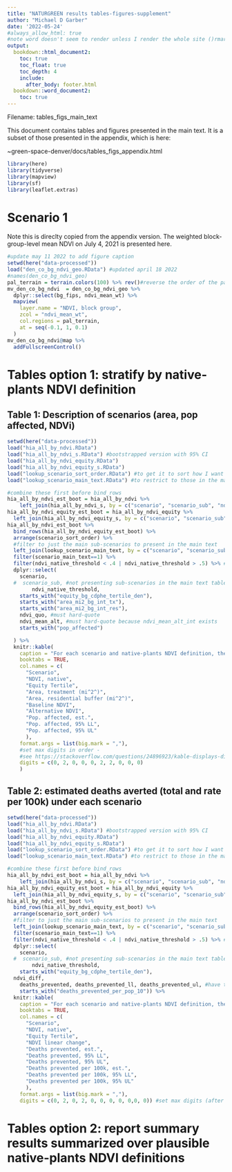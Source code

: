 ```yaml
---
title: "NATURGREEN results tables-figures-supplement"
author: "Michael D Garber"
date: '2022-05-24'
#always_allow_html: true
#note word doesn't seem to render unless I render the whole site ()rmarkdown::render_site(encoding = 'UTF-8')
output:
  bookdown::html_document2:
    toc: true
    toc_float: true
    toc_depth: 4
    include: 
      after_body: footer.html
  bookdown::word_document2:
    toc: true 
---
```


Filename: tables_figs_main_text

This document contains tables and figures presented in the main text. It is a subset of those presented in the appendix, which is here:

~green-space-denver/docs/tables_figs_appendix.html

```r
library(here)
library(tidyverse)
library(mapview)
library(sf)
library(leaflet.extras)
```

# Scenario 1
Note this is direclty copied from the appendix version.
The weighted block-group-level mean NDVI on July 4, 2021 is presented here.

```r
#update may 11 2022 to add figure caption
setwd(here("data-processed"))
load("den_co_bg_ndvi_geo.RData") #updated april 18 2022
#names(den_co_bg_ndvi_geo)
pal_terrain = terrain.colors(100) %>% rev()#reverse the order of the palette
mv_den_co_bg_ndvi  = den_co_bg_ndvi_geo %>% 
  dplyr::select(bg_fips, ndvi_mean_wt) %>% 
  mapview(
    layer.name = "NDVI, block group",
    zcol = "ndvi_mean_wt",
    col.regions = pal_terrain, 
    at = seq(-0.1, 1, 0.1)
  )
mv_den_co_bg_ndvi@map %>% 
  addFullscreenControl()
```

# Tables option 1: stratify by native-plants NDVI definition
## Table 1: Description of scenarios (area, pop affected, NDVi)
```r
setwd(here("data-processed"))
load("hia_all_by_ndvi.RData")
load("hia_all_by_ndvi_s.RData") #bootstrapped version with 95% CI
load("hia_all_by_ndvi_equity.RData")
load("hia_all_by_ndvi_equity_s.RData")
load("lookup_scenario_sort_order.RData") #to get it to sort how I want
load("lookup_scenario_main_text.RData") #to restrict to those in the main text if necessary

#combine these first before bind_rows
hia_all_by_ndvi_est_boot = hia_all_by_ndvi %>% 
    left_join(hia_all_by_ndvi_s, by = c("scenario", "scenario_sub", "ndvi_native_threshold")) 
hia_all_by_ndvi_equity_est_boot = hia_all_by_ndvi_equity %>% 
  left_join(hia_all_by_ndvi_equity_s, by = c("scenario", "scenario_sub", "ndvi_native_threshold", "equity_bg_cdphe_tertile_den")) 
hia_all_by_ndvi_est_boot %>% 
  bind_rows(hia_all_by_ndvi_equity_est_boot) %>% 
  arrange(scenario_sort_order) %>% 
  #filter to just the main sub-scenarios to present in the main text
  left_join(lookup_scenario_main_text, by = c("scenario", "scenario_sub")) %>% 
  filter(scenario_main_text==1) %>% 
  filter(ndvi_native_threshold < .4 | ndvi_native_threshold > .5) %>% #5/25 to keep just 2 results
  dplyr::select(
    scenario, 
  #  scenario_sub, #not presenting sub-scenarios in the main text table
        ndvi_native_threshold,
    starts_with("equity_bg_cdphe_tertile_den"),
    starts_with("area_mi2_bg_int_tx"),
    starts_with("area_mi2_bg_int_res"),
    ndvi_quo, #must hard-quote
    ndvi_mean_alt, #must hard-quote because ndvi_mean_alt_int exists
    starts_with("pop_affected")

  ) %>%
  knitr::kable(
    caption = "For each scenario and native-plants NDVI definition, the cumulative area of the treatment, its corresponding residential buffer, and the population affected, overall and stratified by equity tertile.",
    booktabs = TRUE,
    col.names = c(
      "Scenario", 
      "NDVI, native",
      "Equity Tertile", 
      "Area, treatment (mi^2^)",
      "Area, residential buffer (mi^2^)",
      "Baseline NDVI",
      "Alternative NDVI",
      "Pop. affected, est.", 
      "Pop. affected, 95% LL", 
      "Pop. affected, 95% UL"
      ),
    format.args = list(big.mark = ","),
    #set max digits in order -
    #see https://stackoverflow.com/questions/24896923/kable-displays-different-number-of-digits-in-each-column
    digits = c(0, 2, 0, 0, 0, 2, 2, 0, 0, 0)
    )  
```

## Table 2: estimated deaths averted (total and rate per 100k) under each scenario
```r
setwd(here("data-processed"))
load("hia_all_by_ndvi.RData")
load("hia_all_by_ndvi_s.RData") #bootstrapped version with 95% CI
load("hia_all_by_ndvi_equity.RData")
load("hia_all_by_ndvi_equity_s.RData")
load("lookup_scenario_sort_order.RData") #to get it to sort how I want
load("lookup_scenario_main_text.RData") #to restrict to those in the main text if necessary

#combine these first before bind_rows
hia_all_by_ndvi_est_boot = hia_all_by_ndvi %>% 
    left_join(hia_all_by_ndvi_s, by = c("scenario", "scenario_sub", "ndvi_native_threshold")) 
hia_all_by_ndvi_equity_est_boot = hia_all_by_ndvi_equity %>% 
  left_join(hia_all_by_ndvi_equity_s, by = c("scenario", "scenario_sub", "ndvi_native_threshold", "equity_bg_cdphe_tertile_den")) 
hia_all_by_ndvi_est_boot %>% 
  bind_rows(hia_all_by_ndvi_equity_est_boot) %>% 
  arrange(scenario_sort_order) %>% 
  #filter to just the main sub-scenarios to present in the main text
  left_join(lookup_scenario_main_text, by = c("scenario", "scenario_sub")) %>% 
  filter(scenario_main_text==1) %>% 
  filter(ndvi_native_threshold < .4 | ndvi_native_threshold > .5) %>% #5/25 to keep just 2 results
  dplyr::select(
    scenario, 
  #  scenario_sub, #not presenting sub-scenarios in the main text table
        ndvi_native_threshold,
    starts_with("equity_bg_cdphe_tertile_den"),
  ndvi_diff, 
    deaths_prevented, deaths_prevented_ll, deaths_prevented_ul, #have to hard code
    starts_with("deaths_prevented_per_pop_10")) %>%
  knitr::kable(
    caption = "For each scenario and native-plants NDVI definition, the change in NDVI from baseline to the alternative value, the estimated number of deaths prevented, and the estimated number of deaths prevented per 100,000 population.",
    booktabs = TRUE,
    col.names = c(
      "Scenario", 
      "NDVI, native",
      "Equity Tertile", 
      "NDVI linear change",
      "Deaths prevented, est.", 
      "Deaths prevented, 95% LL", 
      "Deaths prevented, 95% UL",
      "Deaths prevented per 100k, est.", 
      "Deaths prevented per 100k, 95% LL", 
      "Deaths prevented per 100k, 95% UL"
      ),
    format.args = list(big.mark = ","),
    digits = c(0, 2, 0, 2, 0, 0, 0, 0, 0,0, 0)) #set max digits (after decimal, I guess)
```


# Tables option 2: report summary results summarized over plausible native-plants NDVI definitions

